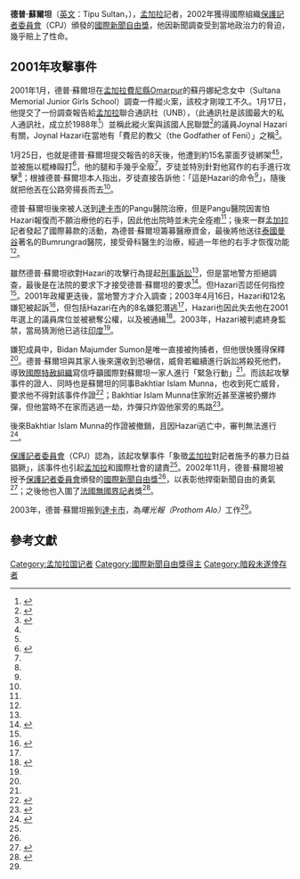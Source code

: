 {{Infobox person
| name = 德普·蘇爾坦
| image = Tipu Sultan, Dhaka 2018 04 (cropped).jpg
| caption = Tipu Sultan, Dhaka 2018
| birth_name = 
| birth_date = {{bya|1973}}
| birth_place = 
| death_date = <!-- {{Death date and age|YYYY|MM|DD|YYYY|MM|DD}} (death date then birth date) -->
| death_place = 
| death_cause = 
| residence = 
| nationality = [[孟加拉|孟加拉]]
| other_names = 
| education = 
| alma_mater = 
| occupation = [[記者|記者]]
| years_active = 
| employer = 
| organization = {{Plainlist|
* [[孟加拉|孟加拉]]聯合通訊社 (2000-01)
* ''曙光報（Prothom Alo）'' (2003至今)
}}
| agent = 
| known_for = 2001遭攻擊事件
| notable_works = 
| awards = [[國際新聞自由獎|國際新聞自由獎]] (2002)
| website = <!-- {{URL|www.example.com}} -->
}}
'''德普·蘇爾坦'''（[[英文|英文]]：Tipu Sultan，{{bd|1973年||}}），[[孟加拉|孟加拉]]記者，2002年獲得國際組織[[保護記者委員會|保護記者委員會]]（CPJ）頒發的[[國際新聞自由獎|國際新聞自由獎]]，他因新聞調查受到當地政治力的脅迫，幾乎賠上了性命。

==2001年攻擊事件==
2001年1月，德普·蘇爾坦在[[孟加拉|孟加拉]][[費尼縣|費尼縣]]Omarpur的蘇丹娜紀念女中（Sultana Memorial Junior Girls School）調查一件縱火案，該校才剛竣工不久。1月17日，他提交了一份調查報告給[[孟加拉|孟加拉]]聯合通訊社（UNB），（此通訊社是該國最大的私人通訊社，成立於1988年<ref>{{cite web|url=http://www.qianzhengdaiban.com/gaikuang/mengjiala.html|title=孟加拉—国家基本情况及注意事项|author=中国签证资讯网|date=|work=|publisher=|accessdate=2013-11-02|archive-date=2013-01-18|archive-url=https://web.archive.org/web/20130118035008/http://www.qianzhengdaiban.com/gaikuang/mengjiala.html|dead-url=no}}</ref>）並稱此縱火案與該國人民聯盟<ref name=OMCT>{{cite web|url=http://www.omct.org/urgent-campaigns/urgent-interventions/bangladesh/2001/02/d15129/|title=Bangladesh: Tipu Sultan, journalist, beaten|author=|date=22 February 2001|publisher=World Organization Against Torture|access-date=2013-11-03|archive-date=2019-07-26|archive-url=https://web.archive.org/web/20190726101027/http://www.omct.org/urgent-campaigns/urgent-interventions/bangladesh/2001/02/d15129/}}</ref>的議員Joynal Hazari有關，Joynal Hazari在當地有「費尼的教父（the Godfather of Feni）」之稱<ref name=CPJ>{{cite web|url=http://cpj.org/awards/2002/sultan.php|title=2002 Awardee: Tipu Sultan|date=2002|publisher=Committee to Protect Journalists|accessdate=2013-11-03|archive-date=2013-11-02|archive-url=https://web.archive.org/web/20131102014957/http://cpj.org/awards/2002/sultan.php|dead-url=yes}}</ref>。

1月25日，也就是德普·蘇爾坦提交報告的8天後，他遭到約15名蒙面歹徒綁架<ref name=OMCT /><ref name=CPJ />，並被施以棍棒毆打<ref name=AT>{{cite web|url=http://test.asiantribune.com/news/2002/08/24/bsave-tipu-sultan-joynal-hazari-%E2%80%93-mafia-don-bangladeshb|title=Save Tipu Sultan from Joynal Hazari – Mafia Don of Bangladesh|author=K.T.Rajasingham|date=24 August 2002|publisher=''Asian Tribune''|deadurl=yes|archiveurl=https://archive.is/20130117060847/http://test.asiantribune.com/news/2002/08/24/bsave-tipu-sultan-joynal-hazari-%E2%80%93-mafia-don-bangladeshb|archivedate=2013年1月17日}}</ref>，他的腿和手幾乎全廢<ref name=AI />，歹徒並特別針對他寫作的右手進行攻擊<ref name=CPJ />；根據德普·蘇爾坦本人指出，歹徒直接告訴他：「這是Hazari的命令<ref name=CPJ2 />」，隨後就把他丟在公路旁揚長而去<ref name=CPJ />。

德普·蘇爾坦後來被人送到[[達卡市|達卡市]]的Pangu醫院治療，但是Pangu醫院因害怕Hazari報復而不願治療他的右手，因此他出院時並未完全痊癒<ref name=AT />；後來一群[[孟加拉|孟加拉]]記者發起了國際募款的活動，為德普·蘇爾坦籌募醫療資金，最後將他送往[[泰國|泰國]][[曼谷|曼谷]]著名的Bumrungrad醫院，接受骨科醫生的治療，經過一年他的右手才恢復功能<ref name=CPJ2 />。

雖然德普·蘇爾坦欲對Hazari的攻擊行為提起[[刑事訴訟|刑事訴訟]]<ref name=OMCT/>，但是當地警方拒絕調查，最後是在法院的要求下才接受德普·蘇爾坦的要求<ref name=PBS>{{cite web|url=http://www.pbs.org/newshour/media/ipf02/sulton.html|title=Tipu Sultan|year=2002|publisher=PBS NewsHour|accessdate=2013-11-03|archive-date=2013-11-04|archive-url=https://web.archive.org/web/20131104011633/http://www.pbs.org/newshour/media/ipf02/sulton.html}}</ref>。但Hazari否認任何指控<ref name=PBS />。2001年政權更迭後，當地警方才介入調查；2003年4月16日，Hazari和12名嫌犯被起訴<ref name=CPJ2003>{{cite web|url=http://cpj.org/2004/03/attacks-on-the-press-2003-bangladesh.php|title=Attacks on the Press 2003: Bangladesh|date=2003|publisher=Committee to Protect Journalists|accessdate=2013-11-03|archive-date=2013-11-04|archive-url=https://web.archive.org/web/20131104010124/http://cpj.org/2004/03/attacks-on-the-press-2003-bangladesh.php|dead-url=yes}}</ref>，但包括Hazari在內的8名嫌犯潛逃<ref name=AI />，Hazari也因此失去他在2001年選上的議員席位並被褫奪公權，以及被通緝<ref name=CPJ2>{{cite web|url=http://cpj.org/2002/03/attacks-on-the-press-2001-bangladesh.php|title=Attacks on the Press 2001: Bangladesh|date=26 March 2002|publisher=Committee to Protect Journalists|accessdate=2013-11-03|archive-date=2012-02-04|archive-url=https://web.archive.org/web/20120204212732/http://www.cpj.org/2002/03/attacks-on-the-press-2001-bangladesh.php|dead-url=yes}}</ref>。2003年，Hazari被判處終身監禁，當局猜測他已逃往[[印度|印度]]<ref name=CPJ2003/>。

嫌犯成員中，Bidan Majumder Sumon是唯一直接被拘捕者，但他很快獲得保釋<ref name=AT />。德普·蘇爾坦與其家人後來還收到恐嚇信，威脅若繼續進行訴訟將殺死他們，導致[[國際特赦組織|國際特赦組織]]寫信呼籲國際對蘇爾坦一家人進行「緊急行動」<ref name=AI/>。而該起攻擊事件的證人、同時也是蘇爾坦的同事Bakhtiar Islam Munna，也收到死亡威脅，要求他不得對該事件作證<ref name=AI>{{cite web |url=http://www.amnesty.org/es/library/asset/ASA13/016/2003/es/5cb08ae7-fad3-11dd-b531-99d31a1e99e4/asa130162003en.pdf |title=UA 176/03 Fear for safety / Death threats |author= |date=18 June 2003 |work= |publisher=Amnesty International |accessdate=2013-11-03 |deadurl=yes |archiveurl=https://web.archive.org/web/20131226171346/http://www.amnesty.org/es/library/asset/ASA13/016/2003/es/5cb08ae7-fad3-11dd-b531-99d31a1e99e4/asa130162003en.pdf |archivedate=2013年12月26日 }}</ref>；Bakhtiar Islam Munna住家附近甚至還被扔擲炸彈，但他當時不在家而逃過一劫，炸彈只炸毀他家旁的馬路<ref>{{cite web|url=http://en.rsf.org/article.php3?id_article=10150|title=Bangladesh 2004 Annual Report|author=|date=3 May 2004|work=|publisher=Reporters Without Borders|accessdate=2013-11-03|deadurl=yes|archiveurl=https://web.archive.org/web/20131104041559/http://en.rsf.org/article.php3?id_article=10150|archivedate=2013年11月4日}}</ref>。

後來Bakhtiar Islam Munna的作證被撤銷，且因Hazari逃亡中，審判無法進行<ref name=CPJ3>{{cite web |url=http://cpj.org/2006/02/attacks-on-the-press-2005-bangladesh.php |title=Attacks on the Press 2005: Bangladesh |author= |date=16 February 2006 |work= |publisher=Committee to Protect Journalists |accessdate=2013-11-03 |archive-date=2013-11-04 |archive-url=https://web.archive.org/web/20131104020018/http://cpj.org/2006/02/attacks-on-the-press-2005-bangladesh.php |dead-url=yes }}</ref>。

[[保護記者委員會|保護記者委員會]]（CPJ）認為，該起攻擊事件「象徵[[孟加拉|孟加拉]]對記者施予的暴力日益猖獗」，該事件也引起[[孟加拉|孟加拉]]和國際社會的譴責<ref name=CPJ2 />。2002年11月，德普·蘇爾坦被授予[[保護記者委員會|保護記者委員會]]頒發的[[國際新聞自由獎|國際新聞自由獎]]<ref name=CPJ/>，以表彰他捍衛新聞自由的勇氣<ref>{{cite web |url=http://cpj.org/awards/ |title=CPJ International Press Freedom Awards 2011 |year=2011 |publisher=Committee to Protect Journalists |accessdate=2013-11-03 |archive-date=2012-01-18 |archive-url=https://web.archive.org/web/20120118041300/https://www.cpj.org/awards/ |dead-url=yes }}</ref>；之後他也入圍了[[法國|法國]][[無國界記者|無國界記者]]獎<ref>{{cite web |url=http://articles.timesofindia.indiatimes.com/2001-10-31/kolkata/27248709_1_press-club-press-freedom-awami-league |title=Tipu fights media attacks |author= |date=31 October 2001 |work= |publisher=''The Times of India'' |accessdate=2013-11-03 |archive-date=2013-05-27 |archive-url=https://web.archive.org/web/20130527083405/http://articles.timesofindia.indiatimes.com/2001-10-31/kolkata/27248709_1_press-club-press-freedom-awami-league |dead-url=yes }}</ref>。

2003年，德普·蘇爾坦搬到[[達卡市|達卡市]]，為''曙光報（Prothom Alo）''工作<ref name=CPJ3/>。

== 參考文獻 ==
{{reflist}}

{{國際新聞自由獎獲得者}}
{{DEFAULTSORT: Sultan, Tipu}}
[[Category:孟加拉国记者|Category:孟加拉国记者]]
[[Category:國際新聞自由獎得主|Category:國際新聞自由獎得主]]
[[Category:暗殺未遂倖存者|Category:暗殺未遂倖存者]]